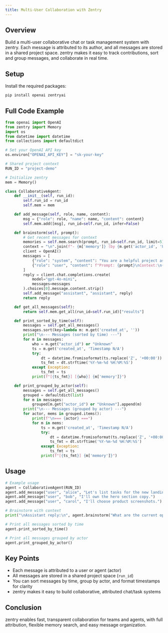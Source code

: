 ```yaml
---
title: Multi-User Collaboration with Zentry
---
```


<Snippet file="paper-release.mdx" />

## Overview

Build a multi-user collaborative chat or task management system with zentry. Each message is attributed to its author, and all messages are stored in a shared project space. zentry makes it easy to track contributions, sort and group messages, and collaborate in real time.

## Setup

Install the required packages:

```bash
pip install openai zentryai
```

## Full Code Example

```python
from openai import OpenAI
from zentry import Memory
import os
from datetime import datetime
from collections import defaultdict

# Set your OpenAI API key
os.environ["OPENAI_API_KEY"] = "sk-your-key"

# Shared project context
RUN_ID = "project-demo"

# Initialize zentry
mem = Memory()

class CollaborativeAgent:
    def __init__(self, run_id):
        self.run_id = run_id
        self.mem = mem

    def add_message(self, role, name, content):
        msg = {"role": role, "name": name, "content": content}
        self.mem.add([msg], run_id=self.run_id, infer=False)

    def brainstorm(self, prompt):
        # Get recent messages for context
        memories = self.mem.search(prompt, run_id=self.run_id, limit=5)["results"]
        context = "\n".join(f"- {m['memory']} (by {m.get('actor_id', 'Unknown')})" for m in memories)
        client = OpenAI()
        messages = [
            {"role": "system", "content": "You are a helpful project assistant."},
            {"role": "user", "content": f"Prompt: {prompt}\nContext:\n{context}"}
        ]
        reply = client.chat.completions.create(
            model="gpt-4o-mini",
            messages=messages
        ).choices[0].message.content.strip()
        self.add_message("assistant", "assistant", reply)
        return reply

    def get_all_messages(self):
        return self.mem.get_all(run_id=self.run_id)["results"]

    def print_sorted_by_time(self):
        messages = self.get_all_messages()
        messages.sort(key=lambda m: m.get('created_at', ''))
        print("\n--- Messages (sorted by time) ---")
        for m in messages:
            who = m.get("actor_id") or "Unknown"
            ts = m.get('created_at', 'Timestamp N/A')
            try:
                dt = datetime.fromisoformat(ts.replace('Z', '+00:00'))
                ts_fmt = dt.strftime('%Y-%m-%d %H:%M:%S')
            except Exception:
                ts_fmt = ts
            print(f"[{ts_fmt}] [{who}] {m['memory']}")

    def print_grouped_by_actor(self):
        messages = self.get_all_messages()
        grouped = defaultdict(list)
        for m in messages:
            grouped[m.get("actor_id") or "Unknown"].append(m)
        print("\n--- Messages (grouped by actor) ---")
        for actor, mems in grouped.items():
            print(f"\n=== {actor} ===")
            for m in mems:
                ts = m.get('created_at', 'Timestamp N/A')
                try:
                    dt = datetime.fromisoformat(ts.replace('Z', '+00:00'))
                    ts_fmt = dt.strftime('%Y-%m-%d %H:%M:%S')
                except Exception:
                    ts_fmt = ts
                print(f"[{ts_fmt}] {m['memory']}")
```

## Usage

```python
# Example usage
agent = CollaborativeAgent(RUN_ID)
agent.add_message("user", "alice", "Let's list tasks for the new landing page.")
agent.add_message("user", "bob", "I'll own the hero section copy.")
agent.add_message("user", "carol", "I'll choose product screenshots.")

# Brainstorm with context
print("\nAssistant reply:\n", agent.brainstorm("What are the current open tasks?"))

# Print all messages sorted by time
agent.print_sorted_by_time()

# Print all messages grouped by actor
agent.print_grouped_by_actor()
```

## Key Points

- Each message is attributed to a user or agent (actor)
- All messages are stored in a shared project space (`run_id`)
- You can sort messages by time, group by actor, and format timestamps for clarity
- zentry makes it easy to build collaborative, attributed chat/task systems

## Conclusion

zentry enables fast, transparent collaboration for teams and agents, with full attribution, flexible memory search, and easy message organization.
